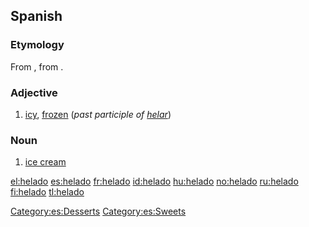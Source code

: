 ==Spanish==
===Etymology===
From {{term|helar}}, from {{etyl|la|es}} {{term|gelare|lang=la}}.

===Adjective===
{{es-adj|f=helada}}

# [[icy]], [[frozen]] (''past participle of [[helar]]'')

===Noun===
{{es-noun-m}}

# [[ice cream]]

[[Category:es:Desserts]]
[[Category:es:Sweets]]

[[el:helado]]
[[es:helado]]
[[fr:helado]]
[[id:helado]]
[[hu:helado]]
[[no:helado]]
[[ru:helado]]
[[fi:helado]]
[[tl:helado]]